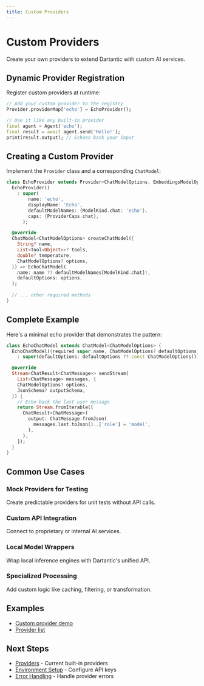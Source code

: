 ```yaml
---
title: Custom Providers
---
```


# Custom Providers

Create your own providers to extend Dartantic with custom AI services.

## Dynamic Provider Registration

Register custom providers at runtime:

```dart
// Add your custom provider to the registry
Provider.providerMap['echo'] = EchoProvider();

// Use it like any built-in provider
final agent = Agent('echo');
final result = await agent.send('Hello!');
print(result.output); // Echoes back your input
```

## Creating a Custom Provider

Implement the `Provider` class and a corresponding `ChatModel`:

```dart
class EchoProvider extends Provider<ChatModelOptions, EmbeddingsModelOptions> {
  EchoProvider()
    : super(
        name: 'echo',
        displayName: 'Echo',
        defaultModelNames: {ModelKind.chat: 'echo'},
        caps: {ProviderCaps.chat},
      );

  @override
  ChatModel<ChatModelOptions> createChatModel({
    String? name,
    List<Tool<Object>>? tools,
    double? temperature,
    ChatModelOptions? options,
  }) => EchoChatModel(
    name: name ?? defaultModelNames[ModelKind.chat]!,
    defaultOptions: options,
  );
  
  // ... other required methods
}
```

## Complete Example

Here's a minimal echo provider that demonstrates the pattern:

```dart
class EchoChatModel extends ChatModel<ChatModelOptions> {
  EchoChatModel({required super.name, ChatModelOptions? defaultOptions})
    : super(defaultOptions: defaultOptions ?? const ChatModelOptions());

  @override
  Stream<ChatResult<ChatMessage>> sendStream(
    List<ChatMessage> messages, {
    ChatModelOptions? options,
    JsonSchema? outputSchema,
  }) {
    // Echo back the last user message
    return Stream.fromIterable([
      ChatResult<ChatMessage>(
        output: ChatMessage.fromJson(
          messages.last.toJson()..['role'] = 'model',
        ),
      ),
    ]);
  }
}
```

## Common Use Cases

### Mock Providers for Testing
Create predictable providers for unit tests without API calls.

### Custom API Integration
Connect to proprietary or internal AI services.

### Local Model Wrappers
Wrap local inference engines with Dartantic's unified API.

### Specialized Processing
Add custom logic like caching, filtering, or transformation.

## Examples

- [Custom provider demo](https://github.com/csells/darantic_ai/blob/main/packages/dartantic_ai/example/bin/custom_provider.dart)
- [Provider list](https://github.com/csells/darantic_ai/blob/main/packages/dartantic_ai/example/bin/provider_models.dart)

## Next Steps

- [Providers](/providers) - Current built-in providers
- [Environment Setup](/environment-setup) - Configure API keys
- [Error Handling](/error-handling) - Handle provider errors
